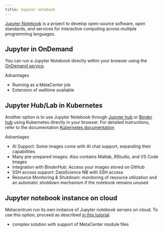 ```yaml
---
title: Jupyter notebook
---
```

[Jupyter Notebook](https://jupyter.org/) is a project to develop open-source software, open standards, and services for interactive computing across multiple programming languages.

## Jupyter in OnDemand

You can run a Jupyter Notebook directly within your browser using the [OnDemand service](https://ondemand.metacentrum.cz). 

Advantages

* Running as a MetaCenter job
* Extension of walltime available 

## Jupyter Hub/Lab in Kubernetes

Another option is to use Jupyter Notebook through [Jupyter hub](https://hub.cloud.e-infra.cz/hub/) or [Binder hub](https://bhub.cloud.e-infra.cz/hub/) using Kubernetes directly in your browser. For detailed instructions, refer to the documentation [Kubernetes documentation](https://docs.cerit.io/en/docs/web-apps/jupyterhub)

Advantages

* AI Support: Some images come with AI chat support, expanding their capabilities
* Many pre-prepared images: Also contains Matlab, RStudio, and VS Code Images
* Integration with BinderHub: Access your images stored on GitHub
* SSH access support: DataScience NB with SSH access
* Resource Monitoring & Shutdown: monitoring of resource utilization and an automatic shutdown mechanism if the notebook remains unused


## Jupyter notebook instance on cloud 

Metacentrum run its own instance of Jupyter notebook servers on cloud. To use this option, proceed as described [in this tutorial](../../related/jupyter).
 
* complex solution with support of MetaCenter module files


